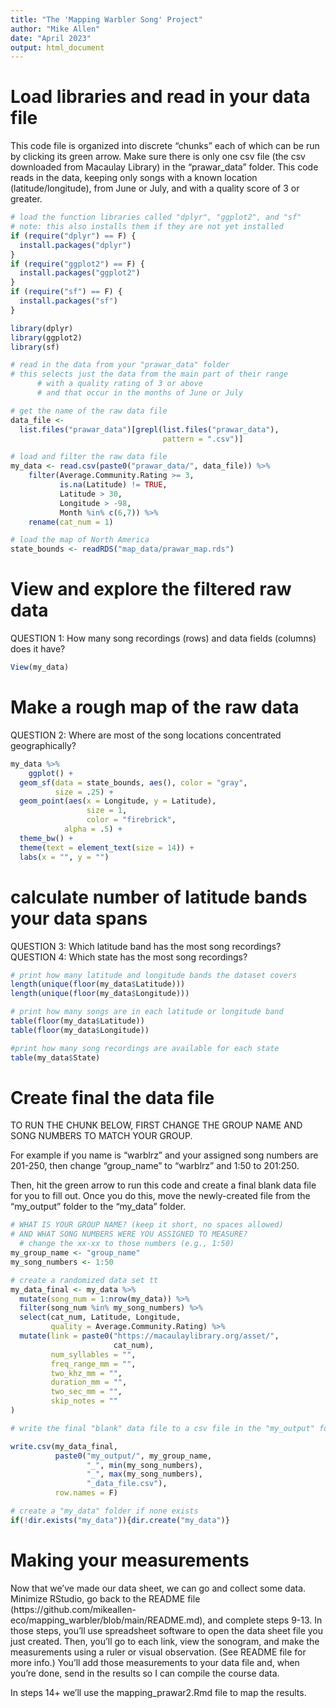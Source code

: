 ```yaml
---
title: "The 'Mapping Warbler Song' Project"
author: "Mike Allen"
date: "April 2023"
output: html_document
---
```

# Load libraries and read in your data file
This code file is organized into discrete "chunks" each of which can be run by clicking its green arrow. Make sure there is only one csv file (the csv  downloaded from Macaulay Library) in the "prawar_data" folder. This code reads in the data, keeping only songs with a known location (latitude/longitude), from June or July, and with a quality score of 3 or greater.
```r
# load the function libraries called "dplyr", "ggplot2", and "sf"
# note: this also installs them if they are not yet installed
if (require("dplyr") == F) {
  install.packages("dplyr")
}
if (require("ggplot2") == F) {
  install.packages("ggplot2")
}
if (require("sf") == F) {
  install.packages("sf")
}

library(dplyr)
library(ggplot2)
library(sf)

# read in the data from your "prawar_data" folder
# this selects just the data from the main part of their range
      # with a quality rating of 3 or above
      # and that occur in the months of June or July

# get the name of the raw data file
data_file <-
  list.files("prawar_data")[grepl(list.files("prawar_data"),
                                  pattern = ".csv")]

# load and filter the raw data file
my_data <- read.csv(paste0("prawar_data/", data_file)) %>%
    filter(Average.Community.Rating >= 3,
           is.na(Latitude) != TRUE,
           Latitude > 30,
           Longitude > -98,
           Month %in% c(6,7)) %>%
    rename(cat_num = 1)

# load the map of North America
state_bounds <- readRDS("map_data/prawar_map.rds")
```
# View and explore the filtered raw data
QUESTION 1: How many song recordings (rows) and data fields (columns) does it have?
```r
View(my_data)
```
# Make a rough map of the raw data
QUESTION 2: Where are most of the song locations concentrated geographically?
```r
my_data %>%
    ggplot() +
  geom_sf(data = state_bounds, aes(), color = "gray",
          size = .25) +
  geom_point(aes(x = Longitude, y = Latitude), 
                 size = 1,
                 color = "firebrick", 
            alpha = .5) +
  theme_bw() + 
  theme(text = element_text(size = 14)) +
  labs(x = "", y = "")
```
# calculate number of latitude bands your data spans
QUESTION 3: Which latitude band has the most song recordings?
QUESTION 4: Which state has the most song recordings?
```r
# print how many latitude and longitude bands the dataset covers
length(unique(floor(my_data$Latitude)))
length(unique(floor(my_data$Longitude)))

# print how many songs are in each latitude or longitude band
table(floor(my_data$Latitude))
table(floor(my_data$Longitude))

#print how many song recordings are available for each state
table(my_data$State)
```
# Create final the data file
TO RUN THE CHUNK BELOW, FIRST CHANGE THE GROUP NAME AND SONG NUMBERS TO MATCH YOUR GROUP. 

For example if you name is "warblrz" and your assigned song numbers are 201-250, then change "group_name" to "warblrz" and 1:50 to 201:250. 

Then, hit the green arrow to run this code and create a final blank data file for you to fill out. Once you do this, move the newly-created file from the "my_output" folder to the "my_data" folder.
```r
# WHAT IS YOUR GROUP NAME? (keep it short, no spaces allowed)
# AND WHAT SONG NUMBERS WERE YOU ASSIGNED TO MEASURE?
  # change the xx-xx to those numbers (e.g., 1:50)
my_group_name <- "group_name"
my_song_numbers <- 1:50

# create a randomized data set tt
my_data_final <- my_data %>%
  mutate(song_num = 1:nrow(my_data)) %>%
  filter(song_num %in% my_song_numbers) %>%
  select(cat_num, Latitude, Longitude, 
         quality = Average.Community.Rating) %>%
  mutate(link = paste0("https://macaulaylibrary.org/asset/", 
                       cat_num),
         num_syllables = "", 
         freq_range_mm = "",
         two_khz_mm = "",
         duration_mm = "",
         two_sec_mm = "",
         skip_notes = ""
)

# write the final "blank" data file to a csv file in the "my_output" folder

write.csv(my_data_final, 
          paste0("my_output/", my_group_name, 
                 "_", min(my_song_numbers),
                 "_", max(my_song_numbers),
                 "_data_file.csv"),
          row.names = F)

# create a "my_data" folder if none exists
if(!dir.exists("my_data")){dir.create("my_data")}

```
# Making your measurements
Now that we've made our data sheet, we can go and collect some data. Minimize RStudio, go back to the README file (https://github.com/mikeallen-eco/mapping_warbler/blob/main/README.md), and complete steps 9-13. In those steps, you'll use spreadsheet software to open the data sheet file you just created. Then, you'll go to each link, view the sonogram, and make the measurements using a ruler or visual observation. (See README file for more info.) You'll add those measurements to your data file and, when you're done, send in the results so I can compile the course data.

In steps 14+ we'll use the mapping_prawar2.Rmd file to map the results.